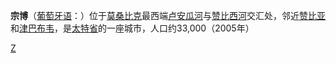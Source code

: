 {{coord|15|37|S|30|27|E|display=title}}
'''宗博'''（[[葡萄牙语|葡萄牙语]]：'''{{lang|pt|Zumbo}}'''）位于[[莫桑比克|莫桑比克]]最西端[[卢安瓜河|卢安瓜河]]与[[赞比西河|赞比西河]]交汇处，邻近[[赞比亚|赞比亚]]和[[津巴布韦|津巴布韦]]，是[[太特省|太特省]]的一座城市，人口约33,000（2005年）
{{Mozambique-stub}}

[[Category:莫桑比克城市|Z]]